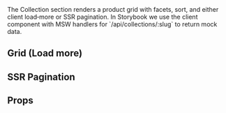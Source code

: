 
<Meta title="Sections/Collection/Docs" of={CollectionSectionStories} />

<Title>Collection Section</Title>
<Description>
The Collection section renders a product grid with facets, sort, and either client load‑more or SSR pagination.
In Storybook we use the client component with MSW handlers for `/api/collections/:slug` to return mock data.
</Description>

## Grid (Load more)
<Canvas>
  <Story id="packages-ui-src-components-cms-blocks-collectionsection-client--default" />
  
</Canvas>

## SSR Pagination
<Canvas>
  <Story id="packages-ui-src-components-cms-blocks-collectionsection-client--ssr-pagination" />
</Canvas>

## Props

